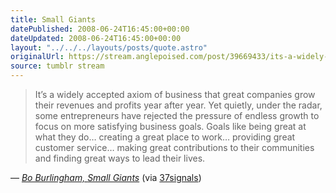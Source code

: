 ```yaml
---
title: Small Giants
datePublished: 2008-06-24T16:45:00+00:00
dateUpdated: 2008-06-24T16:45:00+00:00
layout: "../../../layouts/posts/quote.astro"
originalUrl: https://stream.anglepoised.com/post/39669433/its-a-widely-accepted-axiom-of-business-that
source: tumblr stream
---
```


> It’s a widely accepted axiom of business that great companies grow their revenues and profits year after year. Yet quietly, under the radar, some entrepreneurs have rejected the pressure of endless growth to focus on more satisfying business goals. Goals like being great at what they do&hellip; creating a great place to work&hellip; providing great customer service&hellip; making great contributions to their communities and finding great ways to lead their lives.

— <cite>[Bo Burlingham, _Small Giants_](http://www.smallgiantsbook.com/about.html)</cite> (via [37signals](http://www.37signals.com/svn/posts/1105-choosing-the-right-things-to-say-no-to))
